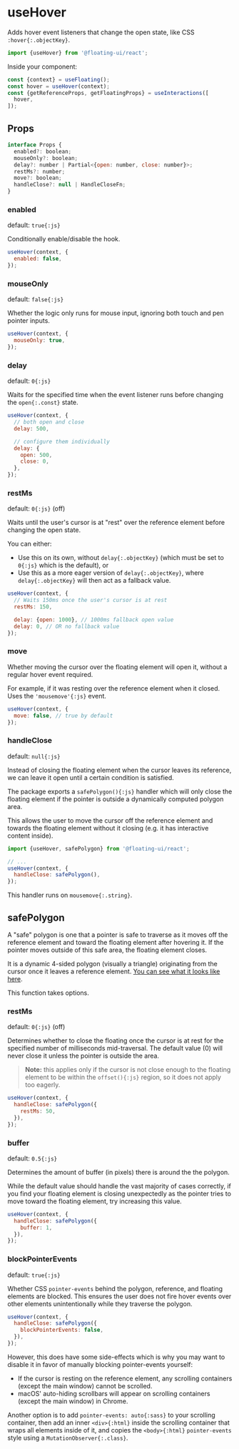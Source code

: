 # useHover

Adds hover event listeners that change the open state, like CSS
`:hover{:.objectKey}`.

```js
import {useHover} from '@floating-ui/react';
```

Inside your component:

```js /useHover/
const {context} = useFloating();
const hover = useHover(context);
const {getReferenceProps, getFloatingProps} = useInteractions([
  hover,
]);
```

## Props

```js
interface Props {
  enabled?: boolean;
  mouseOnly?: boolean;
  delay?: number | Partial<{open: number, close: number}>;
  restMs?: number;
  move?: boolean;
  handleClose?: null | HandleCloseFn;
}
```

### enabled

default: `true{:js}`

Conditionally enable/disable the hook.

```js
useHover(context, {
  enabled: false,
});
```

### mouseOnly

default: `false{:js}`

Whether the logic only runs for mouse input, ignoring both touch
and pen pointer inputs.

```js
useHover(context, {
  mouseOnly: true,
});
```

### delay

default: `0{:js}`

Waits for the specified time when the event listener runs before
changing the `open{:.const}` state.

```js
useHover(context, {
  // both open and close
  delay: 500,

  // configure them individually
  delay: {
    open: 500,
    close: 0,
  },
});
```

### restMs

default: `0{:js}` (off)

Waits until the user's cursor is at "rest" over the reference
element before changing the open state.

You can either:

- Use this on its own, without `delay{:.objectKey}` (which must
  be set to `0{:js}` which is the default), or
- Use this as a more eager version of `delay{:.objectKey}`, where
  `delay{:.objectKey}` will then act as a fallback value.

```js
useHover(context, {
  // Waits 150ms once the user's cursor is at rest
  restMs: 150,

  delay: {open: 1000}, // 1000ms fallback open value
  delay: 0, // OR no fallback value
});
```

### move

Whether moving the cursor over the floating element will open it,
without a regular hover event required.

For example, if it was resting over the reference element when it
closed. Uses the `'mousemove'{:js}` event.

```js
useHover(context, {
  move: false, // true by default
});
```

### handleClose

default: `null{:js}`

Instead of closing the floating element when the cursor leaves
its reference, we can leave it open until a certain condition is
satisfied.

The package exports a `safePolygon(){:js}` handler which will
only close the floating element if the pointer is outside a
dynamically computed polygon area.

This allows the user to move the cursor off the reference element
and towards the floating element without it closing (e.g. it has
interactive content inside).

```js
import {useHover, safePolygon} from '@floating-ui/react';

// ...
useHover(context, {
  handleClose: safePolygon(),
});
```

This handler runs on `mousemove{:.string}`.

## safePolygon

A "safe" polygon is one that a pointer is safe to traverse as it
moves off the reference element and toward the floating element
after hovering it. If the pointer moves outside of this safe
area, the floating element closes.

It is a dynamic 4-sided polygon (visually a triangle) originating
from the cursor once it leaves a reference element.
[You can see what it looks like here](https://twitter.com/atomiksdev/status/1505076100854337539).

This function takes options.

### restMs

default: `0{:js}` (off)

Determines whether to close the floating once the cursor is at
rest for the specified number of milliseconds mid-traversal. The
default value (0) will never close it unless the pointer is
outside the area.

> **Note:** this applies only if the cursor is not close enough
> to the floating element to be within the `offset(){:js}`
> region, so it does not apply too eagerly.

```js
useHover(context, {
  handleClose: safePolygon({
    restMs: 50,
  }),
});
```

### buffer

default: `0.5{:js}`

Determines the amount of buffer (in pixels) there is around the
the polygon.

While the default value should handle the vast majority of cases
correctly, if you find your floating element is closing
unexpectedly as the pointer tries to move toward the floating
element, try increasing this value.

```js
useHover(context, {
  handleClose: safePolygon({
    buffer: 1,
  }),
});
```

### blockPointerEvents

default: `true{:js}`

Whether CSS `pointer-events` behind the polygon, reference, and
floating elements are blocked. This ensures the user does not
fire hover events over other elements unintentionally while they
traverse the polygon.

```js
useHover(context, {
  handleClose: safePolygon({
    blockPointerEvents: false,
  }),
});
```

However, this does have some side-effects which is why you may
want to disable it in favor of manually blocking pointer-events
yourself:

- If the cursor is resting on the reference element, any
  scrolling containers (except the main window) cannot be
  scrolled.
- macOS' auto-hiding scrollbars will appear on scrolling
  containers (except the main window) in Chrome.

Another option is to add `pointer-events: auto{:sass}` to your
scrolling container, then add an inner `<div>{:html}` inside the
scrolling container that wraps all elements inside of it, and
copies the `<body>{:html}` `pointer-events` style using a
`MutationObserver{:.class}`.
